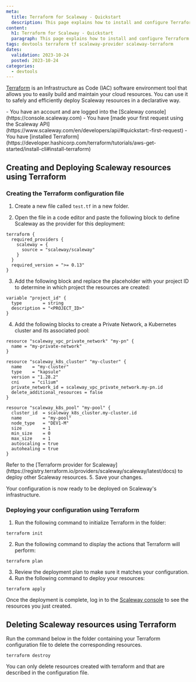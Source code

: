 ```yaml
---
meta:
  title: Terraform for Scaleway - Quickstart
  description: This page explains how to install and configure Terraform with Scaleway as a provider
content:
  h1: Terraform for Scaleway - Quickstart
  paragraph: This page explains how to install and configure Terraform with Scaleway as a provider
tags: devtools terraform tf scaleway-provider scaleway-terraform 
dates:
  validation: 2023-10-24
  posted: 2023-10-24
categories:
  - devtools
---
```


[Terraform](https://www.terraform.io/) is an Infrastructure as Code (IAC) software environment tool that allows you to easily build and maintain your cloud resources. You can use it to safely and efficiently deploy Scaleway resources in a declarative way.

<Message type="requirement">
  - You have an account and are logged into the [Scaleway console](https://console.scaleway.com)
  - You have [made your first request using the Scaleway API](https://www.scaleway.com/en/developers/api/#quickstart:-first-request)
  - You have [installed Terraform](https://developer.hashicorp.com/terraform/tutorials/aws-get-started/install-cli#install-terraform)
</Message>

## Creating and Deploying Scaleway resources using Terraform

### Creating the Terraform configuration file

1. Create a new file called `test.tf` in a new folder. 

2. Open the file in a code editor and paste the following block to define Scaleway as the provider for this deployment:
  ```
  terraform {
    required_providers {
      scaleway = {
        source = "scaleway/scaleway"
      }
    }
    required_version = ">= 0.13"
  }
  ```
3. Add the following block and replace the placeholder with your project ID to determine in which project the resources are created:
  ```
  variable "project_id" {
    type        = string
    description = "<PROJECT_ID>"
  }
  ```
4. Add the following blocks to create a Private Network, a Kubernetes cluster and its associated pool:
  ```
  resource "scaleway_vpc_private_network" "my-pn" {
    name = "my-private-network"
  }

  resource "scaleway_k8s_cluster" "my-cluster" {
    name    = "my-cluster"
    type    = "kapsule"
    version = "1.28.2"
    cni     = "cilium"
    private_network_id = scaleway_vpc_private_network.my-pn.id
    delete_additional_resources = false
  }

  resource "scaleway_k8s_pool" "my-pool" {
    cluster_id  = scaleway_k8s_cluster.my-cluster.id
    name        = "my-pool"
    node_type   = "DEV1-M"
    size        = 1
    min_size    = 0
    max_size    = 1
    autoscaling = true
    autohealing = true
  }
  ```
  <Message type="note">
  Refer to the [Terraform provider for Scaleway](https://registry.terraform.io/providers/scaleway/scaleway/latest/docs) to deploy other Scaleway resources.
  </Message>
5. Save your changes.

Your configuration is now ready to be deployed on Scaleway's infrastructure.

### Deploying your configuration using Terraform

1. Run the following command to initialize Terraform in the folder:
  ```
  terraform init
  ```
2. Run the following command to display the actions that Terraform will perform:
  ```
  terraform plan
  ```
3. Review the deployment plan to make sure it matches your configuration.
4. Run the following command to deploy your resources:
  ```
  terraform apply
  ```

Once the deployment is complete, log in to the [Scaleway console](https://console.scaleway.com) to see the resources you just created.

## Deleting Scaleway resources using Terraform

Run the command below in the folder containing your Terraform configuration file to delete the corresponding resources.
```
terraform destroy
```

<Message type="important">
You can only delete resources created with terraform and that are described in the configuration file.
</Message>